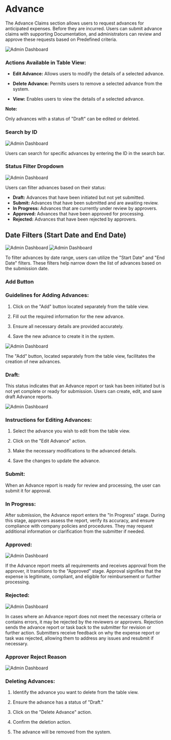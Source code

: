# Advance



The Advance Claims section allows users to request advances for anticipated expenses. 
Before they are incurred. Users can submit advance claims with supporting 
Documentation, and administrators can review and approve these requests based on 
Predefined criteria. 



![Admin Dashboard](../img/advance1.png)






### Actions Available in Table View:



- **Edit Advance:** Allows users to modify the details of a selected advance.

- **Delete Advance:** Permits users to remove a selected advance from the system.

- **View:** Enables users to view the details of a selected advance.



**Note:**

Only advances with a status of "Draft" can be edited or deleted.


### Search by ID

![Admin Dashboard](../img/avancesearch.png)

 
Users can search for specific advances by entering the ID in the search bar.

### Status Filter Dropdown

![Admin Dashboard](../img/advance5.png)


Users can filter advances based on their status:

- **Draft:** Advances that have been initiated but not yet submitted.
- **Submit:** Advances that have been submitted and are awaiting review.
- **In Progress:** Advances that are currently under review by approvers.
- **Approved:** Advances that have been approved for processing.
- **Rejected:** Advances that have been rejected by approvers.

## Date Filters (Start Date and End Date)

![Admin Dashboard](../img/advancestartdate.png)
![Admin Dashboard](../img/advanceend.png)

To filter advances by date range, users can utilize the "Start Date" and "End Date" filters. These filters help narrow down the list of advances based on the submission date.


### Add Button

### Guidelines for Adding Advances:



1. Click on the "Add" button located separately from the table view.

2. Fill out the required information for the new advance.

3. Ensure all necessary details are provided accurately.

4. Save the new advance to create it in the system.

![Admin Dashboard](../img/advance2.png)

The "Add" button, located separately from the table view, facilitates the creation of new advances.




### Draft:

This status indicates that an Advance report or task has been initiated but is not yet complete or ready for submission. Users can create, edit, and save draft Advance reports.

![Admin Dashboard](../img/advance3.png)


### Instructions for Editing Advances:



1. Select the advance you wish to edit from the table view.

2. Click on the "Edit Advance" action.

3. Make the necessary modifications to the advanced details.

4. Save the changes to update the advance.




### Submit:

When an Advance report is ready for review and processing, the user can submit it for approval.

### In Progress:

After submission, the Advance report enters the "In Progress" stage. During this stage, approvers assess the report, verify its accuracy, and ensure compliance with company policies and procedures. They may request additional information or clarification from the submitter if needed.

### Approved:

![Admin Dashboard](../img/advance6.png)


If the Advance report meets all requirements and receives approval from the approver, it transitions to the "Approved" stage. Approval signifies that the expense is legitimate, compliant, and eligible for reimbursement or further processing.

### Rejected:

![Admin Dashboard](../img/advance7.png)


In cases where an Advance report does not meet the necessary criteria or contains errors, it may be rejected by the reviewers or approvers. Rejection sends the advance report or task back to the submitter for revision or further action. Submitters receive feedback on why the expense report or task was rejected, allowing them to address any issues and resubmit if necessary.

### Approver Reject Reason

![Admin Dashboard](../img/advance8.png)



### Deleting Advances:



1. Identify the advance you want to delete from the table view.

2. Ensure the advance has a status of "Draft."

3. Click on the "Delete Advance" action.

4. Confirm the deletion action.

5. The advance will be removed from the system.





